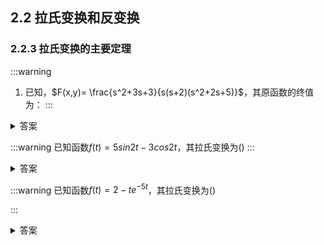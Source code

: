 ## 2.2 拉氏变换和反变换

### 2.2.3 拉氏变换的主要定理

:::warning
1. 已知，$F(x,y)= \frac{s^2+3s+3}{s(s+2)(s^2+2s+5)}$，其原函数的终值为：
:::
<details>
<summary>答案</summary>

0.3

</details>


:::warning
已知函数$f(t) = 5sin2t-3cos2t$，其拉氏变换为()
:::
<details>
<summary>答案</summary>

$\frac{10-3s}{s^2+4}$

</details>

:::warning
已知函数$f(t)=2-te^{-5t}$，其拉氏变换为()

:::

<details>
<summary>答案</summary>

$\frac{2}{s}-\frac{1}{(s+5)^2}$
</details>